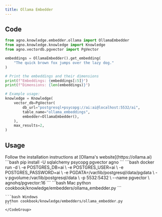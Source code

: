 ```yaml
---
title: Ollama Embedder
---
```


## Code

```python
from agno.knowledge.embedder.ollama import OllamaEmbedder
from agno.knowledge.knowledge import Knowledge
from agno.vectordb.pgvector import PgVector

embeddings = OllamaEmbedder().get_embedding(
    "The quick brown fox jumps over the lazy dog."
)

# Print the embeddings and their dimensions
print(f"Embeddings: {embeddings[:5]}")
print(f"Dimensions: {len(embeddings)}")

# Example usage:
knowledge = Knowledge(
    vector_db=PgVector(
        db_url="postgresql+psycopg://ai:ai@localhost:5532/ai",
        table_name="ollama_embeddings",
        embedder=OllamaEmbedder(),
    ),
    max_results=2,
)

```

## Usage

<Steps>
  <Snippet file="create-venv-step.mdx" />

  <Step title="Install Ollama">
    Follow the installation instructions at [Ollama's website](https://ollama.ai)
  </Step>

  <Step title="Install libraries">
    ```bash
    pip install -U sqlalchemy psycopg pgvector agno
    ```
  </Step>

  <Step title="Run PgVector">
    ```bash
    docker run -d \
      -e POSTGRES_DB=ai \
      -e POSTGRES_USER=ai \
      -e POSTGRES_PASSWORD=ai \
      -e PGDATA=/var/lib/postgresql/data/pgdata \
      -v pgvolume:/var/lib/postgresql/data \
      -p 5532:5432 \
      --name pgvector \
      agnohq/pgvector:16
    ```
  </Step>

  <Step title="Run Agent">
    <CodeGroup>
    ```bash Mac
    python cookbook/knowledge/embedders/ollama_embedder.py
    ```

    ```bash Windows
    python cookbook/knowledge/embedders/ollama_embedder.py 
    ```
    </CodeGroup>
  </Step>
</Steps>